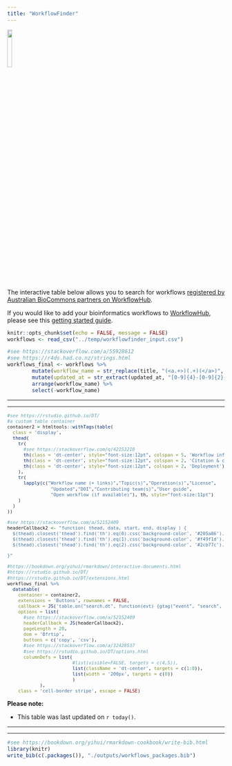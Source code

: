 ```yaml
---
title: "WorkflowFinder"
---
```


<style type="text/css">
.main-container {
  max-width: 1500px;
  margin-left: auto;
  margin-right: auto;
}
</style>

[![](./images/Australian-Biocommons-Logo-Horizontal-144dpi-Transparent.png){width=15%}](https://www.biocommons.org.au/services)

The interactive table below allows you to search for workflows [registered by Australian BioCommons partners on WorkflowHub](https://workflowhub.eu/programmes/8).

If you would like to add your bioinformatics workflows to [WorkflowHub](https://workflowhub.eu/), please see this [getting started guide](https://about.workflowhub.eu/docs/getting-started/).

```r
knitr::opts_chunk$set(echo = FALSE, message = FALSE)
workflows <- read_csv("../temp/workflowfinder_input.csv")

#see https://stackoverflow.com/a/55928612
#see https://r4ds.had.co.nz/strings.html
workflows_final <- workflows %>%
        mutate(workflow_name = str_replace(title, "(<a.+>)(.+)(</a>)", "\\2")) %>%
        mutate(updated_at = str_extract(updated_at, "[0-9]{4}-[0-9]{2}-[0-9]{2}")) %>%
        arrange(workflow_name) %>%
        select(-workflow_name)

```

---

---

<font size="2">
```r

#see https://rstudio.github.io/DT/
#a custom table container
container2 = htmltools::withTags(table(
  class = 'display',
  thead(
    tr(
      #see https://stackoverflow.com/q/42153218
      th(class = 'dt-center', style="font-size:12pt", colspan = 5, 'Workflow information'),
      th(class = 'dt-center', style="font-size:12pt", colspan = 2, 'Citation & credits'),
      th(class = 'dt-center', style="font-size:12pt", colspan = 2, 'Deployment')
    ),
    tr(
      lapply(c("Workflow name (+ links)","Topic(s)","Operation(s)","License",
                "Updated","DOI","Contributing team(s)","User guide",
                "Open workflow (if available)"), th, style="font-size:11pt")
    )
  )
))

#see https://stackoverflow.com/a/52152409
headerCallback2 <- "function( thead, data, start, end, display ) {
  $(thead).closest('thead').find('th').eq(0).css('background-color', '#205a86').css('color', '#ffffff');
  $(thead).closest('thead').find('th').eq(1).css('background-color', '#f49f1d').css('color', '#ffffff');
  $(thead).closest('thead').find('th').eq(2).css('background-color', '#2cb77c').css('color', '#ffffff');

}"

#https://bookdown.org/yihui/rmarkdown/interactive-documents.html
#https://rstudio.github.io/DT/
#https://rstudio.github.io/DT/extensions.html
workflows_final %>%
  datatable(
    container = container2,
    extensions = 'Buttons', rownames = FALSE,
    callback = JS('table.on("search.dt", function(evt) {gtag("event", "search", {search_term: $(evt.target).parent().find("input").val()})})'),
    options = list(
      #see https://stackoverflow.com/a/52152409
      headerCallback = JS(headerCallback2), 
      pageLength = 20,
      dom = 'Bfrtip', 
      buttons = c('copy', 'csv'),
      #see https://stackoverflow.com/a/32428537
      #see https://rstudio.github.io/DT/options.html
      columnDefs = list(
                        #list(visible=FALSE, targets = c(4,5)),
                        list(className = 'dt-center', targets = c(1:8)),
                        list(width = '200px', targets = c(0))
                        )
            ), 
    class = 'cell-border stripe', escape = FALSE)

```
</font>

<script>
$(document).ready(function () {
    $('body').on('click','a',function(evt){var l=$(evt.currentTarget); if (l.attr("ga-id") && l.attr("ga-product")) {gtag("event", "select_content", {content_type: l.attr("ga-product"),item_id: l.attr("ga-id")});};})
    });
</script>

**Please note:**

- This table was last updated on ```r today()```.

---

---

```r
#see https://bookdown.org/yihui/rmarkdown-cookbook/write-bib.html
library(knitr)
write_bib(c(.packages()), "./outputs/workflows_packages.bib")
```
